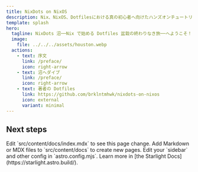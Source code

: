 ```yaml
---
title: NixDots on NixOS
description: Nix、NixOS、Dotfilesにおける真の初心者へ向けたハンズオンチュートリアル
template: splash
hero:
  tagline: NixDots 沼──Nix で始める Dotfiles 盆栽の終わりなき旅──へようこそ！
  image:
    file: ../../../assets/houston.webp
  actions:
    - text: 序文
      link: /preface/
      icon: right-arrow
    - text: 沼へダイブ
      link: /preface/
      icon: right-arrow
    - text: 著者の Dotfiles
      link: https://github.com/brklntmhwk/nixdots-on-nixos
      icon: external
      variant: minimal
---
```



## Next steps

<CardGrid stagger>
	<Card title="Update content" icon="pencil">
		Edit `src/content/docs/index.mdx` to see this page change.
	</Card>
	<Card title="Add new content" icon="add-document">
		Add Markdown or MDX files to `src/content/docs` to create new pages.
	</Card>
	<Card title="Configure your site" icon="setting">
		Edit your `sidebar` and other config in `astro.config.mjs`.
	</Card>
	<Card title="Read the docs" icon="open-book">
		Learn more in [the Starlight Docs](https://starlight.astro.build/).
	</Card>
</CardGrid>
